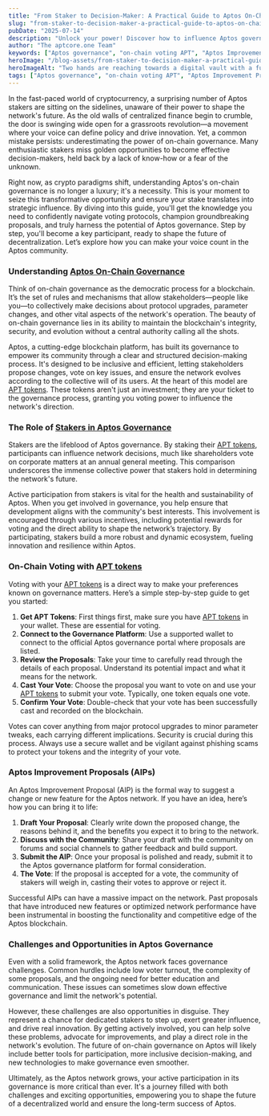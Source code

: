 ```yaml
---
title: "From Staker to Decision-Maker: A Practical Guide to Aptos On-Chain Governance and Voting"
slug: "from-staker-to-decision-maker-a-practical-guide-to-aptos-on-chain-governance-and-voting"
pubDate: "2025-07-14"
description: "Unlock your power! Discover how to influence Aptos governance and APT voting. Master vital skills to impact change. Don't miss this game-changing guide!"
author: "The aptcore.one Team"
keywords: ["Aptos governance", "on-chain voting APT", "Aptos Improvement Proposal", "staker participation"]
heroImage: "/blog-assets/from-staker-to-decision-maker-a-practical-guide-to-aptos-on-chain-governance-and-voting.jpg"
heroImageAlt: "Two hands are reaching towards a digital vault with a futuristic design, featuring glowing blockchain symbols and binary code. The vault appears to be unlocking, symbolizing security and access in a digital context."
tags: ["Aptos governance", "on-chain voting APT", "Aptos Improvement Proposal", "staker participation"]
---
```


In the fast-paced world of cryptocurrency, a surprising number of Aptos stakers are sitting on the sidelines, unaware of their power to shape the network's future. As the old walls of centralized finance begin to crumble, the door is swinging wide open for a grassroots revolution—a movement where your voice can define policy and drive innovation. Yet, a common mistake persists: underestimating the power of on-chain governance. Many enthusiastic stakers miss golden opportunities to become effective decision-makers, held back by a lack of know-how or a fear of the unknown.

Right now, as crypto paradigms shift, understanding Aptos's on-chain governance is no longer a luxury; it's a necessity. This is your moment to seize this transformative opportunity and ensure your stake translates into strategic influence. By diving into this guide, you'll get the knowledge you need to confidently navigate voting protocols, champion groundbreaking proposals, and truly harness the potential of Aptos governance. Step by step, you'll become a key participant, ready to shape the future of decentralization. Let’s explore how you can make your voice count in the Aptos community.

### Understanding [Aptos On-Chain Governance](https://aptos.dev/en/network/blockchain/governance)

Think of on-chain governance as the democratic process for a blockchain. It’s the set of rules and mechanisms that allow stakeholders—people like you—to collectively make decisions about protocol upgrades, parameter changes, and other vital aspects of the network's operation. The beauty of on-chain governance lies in its ability to maintain the blockchain's integrity, security, and evolution without a central authority calling all the shots.

Aptos, a cutting-edge blockchain platform, has built its governance to empower its community through a clear and structured decision-making process. It's designed to be inclusive and efficient, letting stakeholders propose changes, vote on key issues, and ensure the network evolves according to the collective will of its users. At the heart of this model are [APT tokens](https://aptoslabs.com/). These tokens aren't just an investment; they are your ticket to the governance process, granting you voting power to influence the network's direction.

### The Role of [Stakers in Aptos Governance](https://aptos.dev/en/network/blockchain/delegated-staking)

Stakers are the lifeblood of Aptos governance. By staking their [APT tokens](https://aptoslabs.com/), participants can influence network decisions, much like shareholders vote on corporate matters at an annual general meeting. This comparison underscores the immense collective power that stakers hold in determining the network's future.

Active participation from stakers is vital for the health and sustainability of Aptos. When you get involved in governance, you help ensure that development aligns with the community's best interests. This involvement is encouraged through various incentives, including potential rewards for voting and the direct ability to shape the network’s trajectory. By participating, stakers build a more robust and dynamic ecosystem, fueling innovation and resilience within Aptos.

### On-Chain Voting with [APT tokens](https://aptoslabs.com/)

Voting with your [APT tokens](https://aptoslabs.com/) is a direct way to make your preferences known on governance matters. Here’s a simple step-by-step guide to get you started:

1.  **Get APT Tokens**: First things first, make sure you have [APT tokens](https://aptoslabs.com/) in your wallet. These are essential for voting.
2.  **Connect to the Governance Platform**: Use a supported wallet to connect to the official Aptos governance portal where proposals are listed.
3.  **Review the Proposals**: Take your time to carefully read through the details of each proposal. Understand its potential impact and what it means for the network.
4.  **Cast Your Vote**: Choose the proposal you want to vote on and use your [APT tokens](https://aptoslabs.com/) to submit your vote. Typically, one token equals one vote.
5.  **Confirm Your Vote**: Double-check that your vote has been successfully cast and recorded on the blockchain.

Votes can cover anything from major protocol upgrades to minor parameter tweaks, each carrying different implications. Security is crucial during this process. Always use a secure wallet and be vigilant against phishing scams to protect your tokens and the integrity of your vote.

### Aptos Improvement Proposals (AIPs)

An Aptos Improvement Proposal (AIP) is the formal way to suggest a change or new feature for the Aptos network. If you have an idea, here’s how you can bring it to life:

1.  **Draft Your Proposal**: Clearly write down the proposed change, the reasons behind it, and the benefits you expect it to bring to the network.
2.  **Discuss with the Community**: Share your draft with the community on forums and social channels to gather feedback and build support.
3.  **Submit the AIP**: Once your proposal is polished and ready, submit it to the Aptos governance platform for formal consideration.
4.  **The Vote**: If the proposal is accepted for a vote, the community of stakers will weigh in, casting their votes to approve or reject it.

Successful AIPs can have a massive impact on the network. Past proposals that have introduced new features or optimized network performance have been instrumental in boosting the functionality and competitive edge of the Aptos blockchain.

### Challenges and Opportunities in Aptos Governance

Even with a solid framework, the Aptos network faces governance challenges. Common hurdles include low voter turnout, the complexity of some proposals, and the ongoing need for better education and communication. These issues can sometimes slow down effective governance and limit the network's potential.

However, these challenges are also opportunities in disguise. They represent a chance for dedicated stakers to step up, exert greater influence, and drive real innovation. By getting actively involved, you can help solve these problems, advocate for improvements, and play a direct role in the network's evolution. The future of on-chain governance on Aptos will likely include better tools for participation, more inclusive decision-making, and new technologies to make governance even smoother.

Ultimately, as the Aptos network grows, your active participation in its governance is more critical than ever. It's a journey filled with both challenges and exciting opportunities, empowering you to shape the future of a decentralized world and ensure the long-term success of Aptos.
